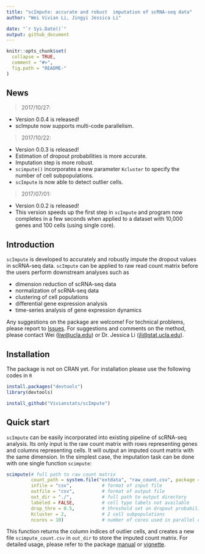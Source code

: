 ```yaml
---
title: "scImpute: accurate and robust  imputation of scRNA-seq data"
author: "Wei Vivian Li, Jingyi Jessica Li"

date: "`r Sys.Date()`"
output: github_document
---
```


<!-- README.md is generated from README.Rmd. Please edit that file -->

```r
knitr::opts_chunk$set(
  collapse = TRUE,
  comment = "#>",
  fig.path = "README-"
)
```
## News
> 2017/10/27:

 + Version 0.0.4 is released!
 + scImpute now supports multi-code parallelism.
 
> 2017/10/22:

 + Version 0.0.3 is released!
 + Estimation of dropout probabilities is more accurate.
 + Imputation step is more robust.
 + `scimpute()` incorporates a new parameter `Kcluster` to specify the number of cell subpopulations.
 + `scImpute` is now able to detect outlier cells.
 
> 2017/07/01: 
  
  + Version 0.0.2 is released! 
  + This version speeds up the first step in `scImpute` and program now completes  in a few seconds when applied to a dataset with 10,000 genes and 100 cells (using single core).

## Introduction
`scImpute` is developed to accurately and robustly impute the dropout values in scRNA-seq data. `scImpute` can be applied to raw read count matrix before the users perform downstream analyses such as

- dimension reduction of scRNA-seq data
- normalization of scRNA-seq data
- clustering of cell populations
- differential gene expression analysis
- time-series analysis of gene expression dynamics

Any suggestions on the package are welcome! For technical problems, please report to [Issues](https://github.com/Vivianstats/scImpute/issues). For suggestions and comments on the method, please contact Wei (<liw@ucla.edu>) or Dr. Jessica Li (<jli@stat.ucla.edu>).

## Installation
The package is not on CRAN yet. For installation please use the following codes in `R`
```r
install.packages("devtools")
library(devtools)

install_github("Vivianstats/scImpute")
```

## Quick start

`scImpute` can be easily incorporated into existing pipeline of scRNA-seq analysis.
Its only input is the raw count matrix with rows representing genes and columns representing cells. It will output an imputed count matrix with the same dimension.
In the simplest case, the imputation task can be done with one single function `scimpute`:
```r
scimpute(# full path to raw count matrix
         count_path = system.file("extdata", "raw_count.csv", package = "scImpute"), 
         infile = "csv",           # format of input file
         outfile = "csv",          # format of output file
         out_dir = "./",           # full path to output directory
         labeled = FALSE,          # cell type labels not available
         drop_thre = 0.5,          # threshold set on dropout probability
         Kcluster = 2,             # 2 cell subpopulations
         ncores = 10)              # number of cores used in parallel computation
```
This function returns the column indices of outlier cells, and creates a new file `scimpute_count.csv` in `out_dir` to store the imputed count matrix. For detailed usage, please refer to the package [manual](https://github.com/Vivianstats/scImpute/blob/master/inst/docs/) or [vignette](https://github.com/Vivianstats/scImpute/blob/master/vignettes/scImpute-vignette.Rmd).

